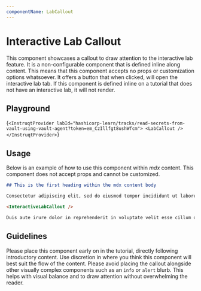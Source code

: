 ```yaml
---
componentName: LabCallout
---
```


# Interactive Lab Callout

This component showcases a callout to draw attention to the interactive lab feature. It is a non-configurable component that is defined inline along content. This means that this component accepts no props or customization options whatsoever. It offers a button that when clicked, will open the interactive lab tab. If this component is defined inline on a tutorial that does not have an interactive lab, it will not render.

## Playground

<!--
Note: component is actually called InteractiveLabCallout.
But the name mismatch makes Swingset angry.
I think we'd need to rename the component folder in order
to make Swingset happy.
-->

<LiveComponent>{`
<InstruqtProvider labId="hashicorp-learn/tracks/read-secrets-from-vault-using-vault-agent?token=em_CzIllfgt8ushWfcm">
    <LabCallout />
</InstruqtProvider>
`}</LiveComponent>

## Usage

Below is an example of how to use this component within _mdx_ content. This component does not accept props and cannot be customized.

```md
## This is the first heading within the mdx content body

Consectetur adipiscing elit, sed do eiusmod tempor incididunt ut labore et dolore magna aliqua. Ut enim ad minim veniam, quis nostrud exercitation ullamco laboris nisi ut aliquip ex ea commodo consequat.

<InteractiveLabCallout />

Duis aute irure dolor in reprehenderit in voluptate velit esse cillum dolore eu fugiat nulla pariatur. Excepteur sint occaecat cupidatat non proident, sunt in culpa qui officia deserunt mollit anim id est laborum.
```

## Guidelines

Please place this component early on in the tutorial, directly following introductory content. Use discretion in where you think this component will best suit the flow of the content. Please avoid placing the callout alongside other visually complex components such as an `info` or `alert` blurb. This helps with visual balance and to draw attention without overwhelming the reader.
